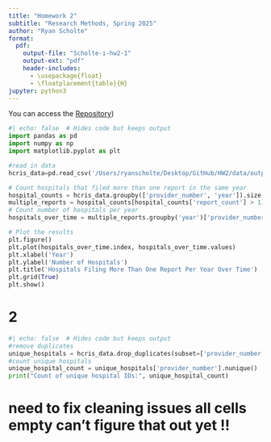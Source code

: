```yaml
---
title: "Homework 2"
subtitle: "Research Methods, Spring 2025"
author: "Ryan Scholte"
format:
  pdf:
    output-file: "Scholte-i-hw2-1"
    output-ext: "pdf"
    header-includes:
      - \usepackage{float}
      - \floatplacement{table}{H}
jupyter: python3
---
```

You can access the [Repository](https://github.com/rscholt/HW2/tree/40f3df4312fe9d68b7554fc1aaa383e4ac79a6ec/submission1))

```python
#| echo: false  # Hides code but keeps output
import pandas as pd
import numpy as np
import matplotlib.pyplot as plt

#read in data
hcris_data=pd.read_csv('/Users/ryanscholte/Desktop/GitHub/HW2/data/output/HCRIS_Data.csv')

# Count hospitals that filed more than one report in the same year
hospital_counts = hcris_data.groupby(['provider_number', 'year']).size().reset_index(name='report_count')
multiple_reports = hospital_counts[hospital_counts['report_count'] > 1]
# Count number of hospitals per year
hospitals_over_time = multiple_reports.groupby('year')['provider_number'].nunique()

# Plot the results
plt.figure()
plt.plot(hospitals_over_time.index, hospitals_over_time.values)
plt.xlabel('Year')
plt.ylabel('Number of Hospitals')
plt.title('Hospitals Filing More Than One Report Per Year Over Time')
plt.grid(True)
plt.show()
```

\newpage

# 2

```python
#| echo: false  # Hides code but keeps output
#remove duplicates
unique_hospitals = hcris_data.drop_duplicates(subset=['provider_number', 'year'])
#count unique hospitals
unique_hospital_count = unique_hospitals['provider_number'].nunique()
print("Count of unique hospital IDs:", unique_hospital_count)

```

# need to fix cleaning issues all cells empty can't figure that out yet !!
